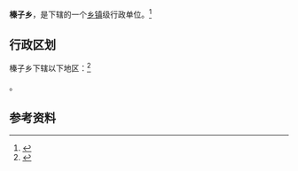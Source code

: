 {{中国乡级行政区|42/05/26/202/000}}

'''榛子乡'''，是{{PRC admin/fullname|42/05/26/202/000|3}}下辖的一个[[乡镇|乡镇]]级行政单位。<ref>{{PRC admin/ref sgc|{{PRC admin/parent|42/05/26/202/000}}}}</ref>

== 行政区划 ==

榛子乡下辖以下地区：<ref>{{PRC admin/ref sgc|42/05/26/202/000}}</ref>

{{PRC admin/children|42/05/26/202/000}}。

== 参考资料 ==

{{reflist}}

{{行政区划小作品}}
{{PRC admin/navcat|42/05/26/202/000}}